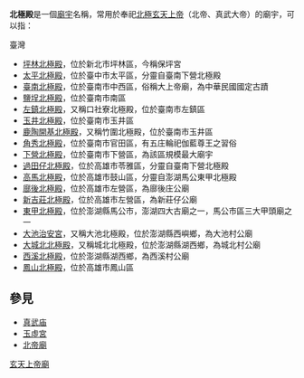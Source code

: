 '''北極殿'''是一個[[廟宇|廟宇]]名稱，常用於奉祀[[北極玄天上帝|北極玄天上帝]]（北帝、真武大帝）的廟宇，可以指：

;臺灣
* [[坪林北極殿|坪林北極殿]]，位於新北市坪林區，今稱保坪宮
* [[太平北極殿|太平北極殿]]，位於臺中市太平區，分靈自臺南下營北極殿
* [[臺南北極殿|臺南北極殿]]，位於臺南市中西區，俗稱大上帝廟，為中華民國國定古蹟
* [[鹽埕北極殿|鹽埕北極殿]]，位於臺南市南區
* [[左鎮北極殿|左鎮北極殿]]，又稱口社寮北極殿，位於臺南市左鎮區
* [[玉井北極殿|玉井北極殿]]，位於臺南市玉井區
* [[鹿陶開基北極殿|鹿陶開基北極殿]]，又稱竹圍北極殿，位於臺南市玉井區
* [[角秀北極殿|角秀北極殿]]，位於臺南市官田區，有五庄輪祀伽藍尊王之習俗
* [[下營北極殿玄天上帝廟|下營北極殿]]，位於臺南市下營區，為該區規模最大廟宇
* [[過田仔北極殿|過田仔北極殿]]，位於高雄市苓雅區，分靈自臺南下營北極殿
* [[高馬北極殿|高馬北極殿]]，位於高雄市鼓山區，分靈自澎湖馬公東甲北極殿
* [[廍後北極殿|廍後北極殿]]，位於高雄市左營區，為廍後庄公廟
* [[新吉莊北極殿|新吉莊北極殿]]，位於高雄市左營區，為新莊仔公廟
* [[東甲北極殿|東甲北極殿]]，位於澎湖縣馬公市，澎湖四大古廟之一，馬公市區三大甲頭廟之一
* [[大池治安宮|大池治安宮]]，又稱大池北極殿，位於澎湖縣西嶼鄉，為大池村公廟
* [[大城北北極殿|大城北北極殿]]，又稱城北北極殿，位於澎湖縣湖西鄉，為城北村公廟
* [[西溪北極殿|西溪北極殿]]，位於澎湖縣湖西鄉，為西溪村公廟
* [[鳳山北極殿|鳳山北極殿]]，位於高雄市鳳山區

== 參見 ==
* [[真武庙|真武庙]]
* [[玉虛宮|玉虛宮]]
* [[北帝廟|北帝廟]]

{{消歧義|Cat=三字廟宇消歧義}}
[[Category:玄天上帝廟|]]